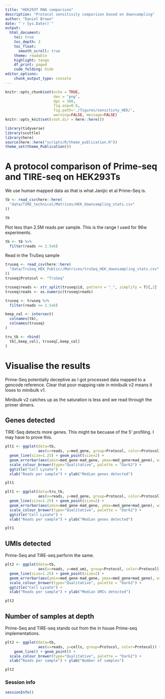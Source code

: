 ```yaml
---
title: "HEK293T RNA comparison"
description: "Protocol sensitivity comparison based on downsampling"
author: "Daniel Brown"
date: "`r Sys.Date()`"
output:
  html_document:
    toc: true
    toc_depth: 3
    toc_float:
      smooth_scroll: true
    theme: readable
    highlight: tango 
    df_print: paged
    code_folding: hide
editor_options: 
    chunk_output_type: console
---
```


```r
knitr::opts_chunk$set(echo = TRUE,
                      dev = "png",
                      dpi = 300,
                      fig.asp=0.6,
                      fig.path='./figures/sensitivty_HEK/',
                      warning=FALSE, message=FALSE)
knitr::opts_knit$set(root.dir = here::here())

library(tidyverse)
library(scuttle)
library(here)
source(here::here("scripts/R/theme_publication.R"))
theme_set(theme_Publication())
```

# A protocol comparison of Prime-seq and TIRE-seq on HEK293Ts

We use human mapped data as that is what Janijic et al Prime-Seq is.  

```r
tb <- read_csv(here::here(
  "data/TIRE_technical/Matrices/HEK_downsampling_stats.csv"
))

tb
```

Plot less than 2.5M reads per sample. This is the range I used for 96w experiments.

```r
tb <- tb %>% 
  filter(reads <= 2.5e6)
```

Read in the TruSeq sample

```r
truseq <- read_csv(here::here(
  "data/TruSeq_HEK_Public//Matrices/truSeq_HEK_downsampling_stats.csv"
))
truseq$Protocol <- "TruSeq"

truseq$reads <- str_split(truseq$id, pattern = "_", simplify = T)[,2]
truseq$reads <- as.numeric(truseq$reads)

truseq <- truseq %>% 
  filter(reads <= 2.5e6)

keep_col <- intersect(
  colnames(tb),
  colnames(truseq)
)

tru_tb <- rbind(
  tb[,keep_col], truseq[,keep_col]
)
```


# Visualise the results {.tabset}

Prime-Seq potentially deceptive as I got processed data mapped to a gencode reference. Clear that poor mapping rate in minibulk v2 means it loses to minibulk v1.

Minibulk v2 catches up as the saturation is less and we read through the primer dimers.

## Genes detected

TIRE-Seq detects more genes. This might be becuase of the 5' profiling. I may have to prove this.

```r
plt1 <- ggplot(data=tb, 
               aes(x=reads, y=med_gene, group=Protocol, color=Protocol)) +
  geom_line(size=1.25) + geom_point(size=2) +
  geom_errorbar(aes(ymin=med_gene-mad_gene, ymax=med_gene+mad_gene), width=.1, size=1.25) +
  scale_colour_brewer(type="Qualitative", palette = "Dark2") +
  ggtitle("Cell Lysate") +
  xlab("Reads per sample") + ylab("Median genes detected")

plt1
```

```r
plt1 <- ggplot(data=tru_tb, 
               aes(x=reads, y=med_gene, group=Protocol, color=Protocol)) +
  geom_line(size=1.25) + geom_point(size=2) +
  geom_errorbar(aes(ymin=med_gene-mad_gene, ymax=med_gene+mad_gene), width=.1, size=1.25) +
  scale_colour_brewer(type="Qualitative", palette = "Dark2") +
  ggtitle("Cell Lysate") +
  xlab("Reads per sample") + ylab("Median genes detected")

plt1
```

## UMIs detected

Prime-Seq and TIRE-seq perform the same.

```r
plt2 <- ggplot(data=tb, 
               aes(x=reads, y=med_umi, group=Protocol, color=Protocol)) +
  geom_line(size=1.25) + geom_point(size=2) +
  geom_errorbar(aes(ymin=med_gene-mad_gene, ymax=med_gene+mad_gene), width=.1, size=1.25) +
  scale_colour_brewer(type="Qualitative", palette = "Dark2") +
  ggtitle("Cell Lysate") +
  xlab("Reads per sample") + ylab("Median UMIs detected")

plt2
```

## Number of samples at depth

Prime-Seq and TIRE-seq stands out from the in house Prime-seq implementations.

```r
plt2 <- ggplot(data=tb, 
               aes(x=reads, y=cells, group=Protocol, color=Protocol)) +
    geom_line() + geom_point() +
  scale_colour_brewer(type="Qualitative", palette = "Dark2") +
  xlab("Reads per sample") + ylab("Number of samples")

plt2
```

### Session info
```r
sessionInfo()
```
